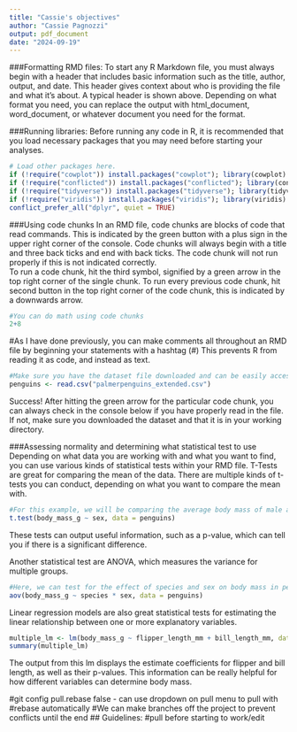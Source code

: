 ```yaml
---
title: "Cassie's objectives"
author: "Cassie Pagnozzi"
output: pdf_document
date: "2024-09-19"
---
```

###Formatting RMD files: 
To start any R Markdown file, you must always begin with a header that includes basic information such as the title, author, output, and date. This header gives context about who is providing the file and what it's about. A typical header is shown above. 
Depending on what format you need, you can replace the output with html_document, word_document, or whatever document you need for the format.  

###Running libraries:
Before running any code in R, it is recommended that you load necessary packages that you may need before starting your analyses. 
```r
# Load other packages here.
if (!require("cowplot")) install.packages("cowplot"); library(cowplot)
if (!require("conflicted")) install.packages("conflicted"); library(conflicted) # For dealing with conflicts
if (!require("tidyverse")) install.packages("tidyverse"); library(tidyverse)# For everything
if (!require("viridis")) install.packages("viridis"); library(viridis)
conflict_prefer_all("dplyr", quiet = TRUE)
```

###Using code chunks
In an RMD file, code chunks are blocks of code that read commands. This is indicated by the green button with a plus sign in the upper right corner of the console. Code chunks will always begin with a title and three back ticks and end with back ticks. The code chunk will not run properly if this is not indicated correctly.  
To run a code chunk, hit the third symbol, signified by a green arrow in the top right corner of the single chunk. 
To run every previous code chunk, hit second button in the top right corner of the code chunk, this is indicated by a downwards arrow. 
```r
#You can do math using code chunks
2+8
```
#As I have done previously, you can make comments all throughout an RMD file by beginning your statements with a hashtag (#) This prevents R from reading it as code, and instead as text. 

```r
#Make sure you have the dataset file downloaded and can be easily accessed in your working directory before trying to run the code!
penguins <- read.csv("palmerpenguins_extended.csv")
```

Success!
After hitting the green arrow for the particular code chunk, you can always check in the console below if you have properly read in the file. If not, make sure you downloaded the dataset and that it is in your working directory.

###Assessing normality and determining what statistical test to use
Depending on what data you are working with and what you want to find, you can use various kinds of statistical tests within your RMD file. 
  T-Tests are great for comparing the mean of the data. There are multiple kinds of t-tests you can conduct, depending on what you want to compare the mean with. 
```r
#For this example, we will be comparing the average body mass of male and female penguins, therefore our variables will be body mass and sex. 
t.test(body_mass_g ~ sex, data = penguins)
```
These tests can output useful information, such as a p-value, which can tell you if there is a significant difference. 

  Another statistical test are ANOVA, which measures the variance for multiple groups. 
```r
#Here, we can test for the effect of species and sex on body mass in penguins
aov(body_mass_g ~ species * sex, data = penguins)
```

  Linear regression models are also great statistical tests for estimating the linear relationship between one or more explanatory variables. 
```r
multiple_lm <- lm(body_mass_g ~ flipper_length_mm + bill_length_mm, data = penguins)
summary(multiple_lm)
```
The output from this lm displays the estimate coefficients for flipper and bill length, as well as their p-values. This information can be really helpful for how different variables can determine body mass. 


#git config pull.rebase false - can use dropdown on pull menu to pull with 
#rebase automatically
#We can make branches off the project to prevent conflicts until the end 
## Guidelines:
#pull before starting to work/edit